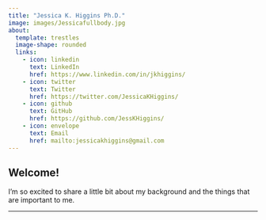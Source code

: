 ```yaml
---
title: "Jessica K. Higgins Ph.D."
image: images/Jessicafullbody.jpg
about:
  template: trestles
  image-shape: rounded
  links:
    - icon: linkedin
      text: LinkedIn
      href: https://www.linkedin.com/in/jkhiggins/
    - icon: twitter
      text: Twitter
      href: https://twitter.com/JessicaKHiggins/
    - icon: github
      text: GitHub
      href: https://github.com/JessKHiggins/
    - icon: envelope
      text: Email
      href: mailto:jessicakhiggins@gmail.com 
---
```


## Welcome!

I'm so excited to share a little bit about my background and the things that are important to me.

------------------------------------------------------------------------

### 

